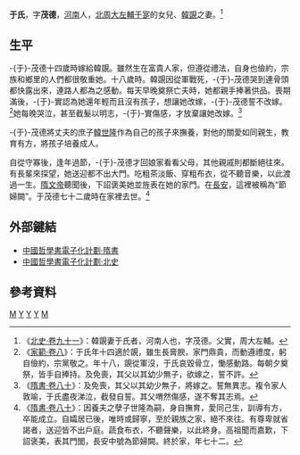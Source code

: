 {{noteTA
|1=zh-hans:于;zh-hant:于;
}}
'''于氏'''{{BD|？年||？年||catIdx=Y}}，字'''茂德'''，[[河南|河南]]人，[[北周|北周]][[大左輔|大左輔]][[于寔|于寔]]的女兒、[[韓覬|韓覬]]之妻。<ref>《[[:s:北史/卷091|北史·卷九十一]]》：韓覬妻于氏者，河南人也，字茂德。父實，周大左輔。</ref>

==生平==
-{于}-茂德十四歲時嫁給韓覬。雖然生在富貴人家，但遵從禮法，自身也儉約，宗族和鄉里的人們都很敬重她。十八歲時。韓覬因從軍戰死，-{于}-茂德哭到連骨頭都快露出來，連路人都為之感動。每天早晚奠祭亡夫時，她都親手捧著供品。喪期滿後，-{于}-實認為她還年輕而且沒有孩子，想讓她改嫁，-{于}-茂德誓不改嫁。<ref>《[[:s:家範/卷八|家範·卷八]]》：于氏年十四適於覬，雖生長膏腴，家門鼎貴，而動遵禮度，躬自儉約，宗黨敬之。年十八，覬從軍沒，于氏哀毀骨立，慟感動路。每朝夕奠祭，皆手自捧持。及免喪，其父以其幼少無子，欲嫁之，誓不許。</ref>她每晚哭泣，甚至截髮以明志，-{于}-實傷感，才放棄讓她改嫁。<ref>《[[:s:隋書/卷80|隋書·卷八十]]》：及免喪，其父以其幼少無子，將嫁之。誓無異志。複令家人敦喻，于氏盡夜涕泣，截發自誓。其父喟然傷感，遂不奪其志焉。</ref>

-{于}-茂德將丈夫的庶子[[韓世隆|韓世隆]]作為自己的孩子來撫養，對他的關愛如同親生，教育有方，將孩子培養成人。

自從守寡後，逢年過節，-{于}-茂德才回娘家看看父母，其他親戚則都斷絕往來。有長輩來探望，她送迎都不出大門。吃粗茶淡飯、穿粗布衣，從不聽音樂，以此渡過一生。[[隋文帝|隋文帝]]聽聞後，下詔褒美她並旌表在她的家門。在[[長安|長安]]，這裡被稱為“節婦闕”。于茂德七十二歲時在家裡去世。<ref>《[[:s:隋書/卷80|隋書·卷八十]]》：因養夫之孽子世隆為嗣，身自撫育，愛同己生，訓導有方，卒能成立。自孀居已後，唯時或歸寧，至於親族之家，絕不來往。有尊卑就省謁者，送迎皆不出戶庭。蔬食布衣，不聽聲樂，以此終身。高祖聞而嘉歎，下詔褒美，表其門閭，長安中號為節婦闕。終於家，年七十二。</ref>

==外部鍵結==
*[http://ctext.org/library.pl?if=gb&file=57368&page=25 中國哲學書電子化計劃·隋書] {{Wayback|url=http://ctext.org/library.pl?if=gb&file=57368&page=25 |date=20210422020022 }}
*[http://ctext.org/library.pl?if=gb&file=57544&page=412 中國哲學書電子化計劃·北史] {{Wayback|url=http://ctext.org/library.pl?if=gb&file=57544&page=412 |date=20210422020001 }}
==參考資料==
{{Reflist}}
[[Category:于姓|M]]
[[Category:北周女性人物|Y]]
[[Category:隋朝女性人物|Y]]
[[Category:河南人|Y]]
[[Category:河南于氏|M]]